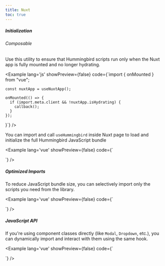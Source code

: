```yaml
---
title: Nuxt
toc: true
---
```

##### Initialization

###### Composable

Use this utility to ensure that Hummingbird scripts run only when the Nuxt app is fully mounted and no longer hydrating.

<Example lang='js' showPreview={false}
  code={`import { onMounted } from "vue";

    const nuxtApp = useNuxtApp();

    onMounted(() => {
      if (import.meta.client && !nuxtApp.isHydrating) {
        callback();
      }
    });
  }`} />

You can import and call `useHummingbird` inside Nuxt page to load and initialize the full Hummingbird JavaScript bundle

<Example lang='vue' showPreview={false}
  code={`<script setup>

  useHummingbird(() => {
    import('@hummingbirdui/hummingbird');
  });
  </script>

  <template>
  ...
  </template>`} />

##### Optimized Imports

To reduce JavaScript bundle size, you can selectively import only the scripts you need from the library.

<Example lang='vue' showPreview={false}
  code={`<script setup>

  useHummingbird(() => {
    // import('@hummingbirdui/hummingbird/lib/esm/scripts/alert');
    // import('@hummingbirdui/hummingbird/lib/esm/scripts/button');
    // import('@hummingbirdui/hummingbird/lib/esm/scripts/carousel');
    // import('@hummingbirdui/hummingbird/lib/esm/scripts/collapse');
    // import('@hummingbirdui/hummingbird/lib/esm/scripts/dropdown');
    import('@hummingbirdui/hummingbird/lib/esm/scripts/modal');
    // import('@hummingbirdui/hummingbird/lib/esm/scripts/offcanvas');
    // import('@hummingbirdui/hummingbird/lib/esm/scripts/popover');
    // import('@hummingbirdui/hummingbird/lib/esm/scripts/scrollspy');
    // import('@hummingbirdui/hummingbird/lib/esm/scripts/tab');
    // import('@hummingbirdui/hummingbird/lib/esm/scripts/toast');
    // import('@hummingbirdui/hummingbird/lib/esm/scripts/tooltip');
  });
  </script>

  <template>
  ...
  </template>`} />

##### JavaScript API

If you're using component classes directly (like `Modal`, `Dropdown`, etc.), you can dynamically import and interact with them using the same hook.

<Example lang='vue' showPreview={false}
  code={`<script setup>

  useHummingbird(async () => {
    const { Modal } = await import('@hummingbirdui/hummingbird');

    const myModal = new Modal('.modal')
    const openBtn = document.querySelector('[data-open-demo-modal]');

    openBtn.addEventListener('click', () => {
      myModal.toggle()
    })
  });
  </script>

  <template>
    <button class='btn btn-primary' data-open-demo-modal>Toggle Modal</button>
    <div class="modal">...</div>
  </template>`} />
